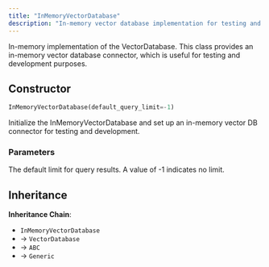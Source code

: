 ```yaml
---
title: "InMemoryVectorDatabase"
description: "In-memory vector database implementation for testing and development purposes"
---
```


In-memory implementation of the VectorDatabase. This class provides an in-memory vector database connector, which is useful for testing and development purposes.

## Constructor

```python
InMemoryVectorDatabase(default_query_limit=-1)
```

Initialize the InMemoryVectorDatabase and set up an in-memory vector DB connector for testing and development.

### Parameters

<ParamField path="default_query_limit" type="int" default="-1">
The default limit for query results. A value of -1 indicates no limit.
</ParamField>

## Inheritance

**Inheritance Chain**: 
- `InMemoryVectorDatabase` 
- → `VectorDatabase`
- → `ABC` 
- → `Generic`